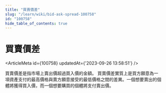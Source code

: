```yaml
---
title: "買賣價差"
slug: "/learn/wiki/bid-ask-spread-100758"
id: "100758"
hide_table_of_contents: true
---
```



# 買賣價差

<ArticleMeta id={100758} updatedAt={'2023-09-26 13:58:51'} />
<div className='border-solid border-b border-t-0 my-4 border-[var(--ifm-color-gray-300)]' />

買賣價差是指市場上賣出價超過買入價的金額。 買賣價差實質上是買方願意為一項資產支付的最高價格與賣方願意接受的最低價格之間的差異。一個想要賣出的個體將獲得買入價，而一個想要購買的個體將支付賣出價。
